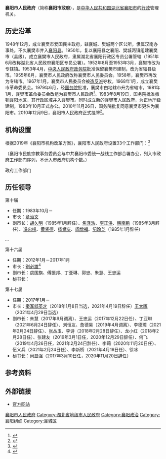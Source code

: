 {{Infobox PRCG
|机构名称=襄阳市人民政府
|标志1=National Emblem of the People's Republic of China (2).svg
|标志1说明=[[s:国务院关于国家行政机关和企业事业单位社会团体印章管理的规定|1999年规定]]：[[印章|印章]][[直径|直径]]4.5[[厘米|厘米]]，中央刊[[中华人民共和国国徽|国徽]]，由[[湖北省人民政府|湖北省人民政府]]制发。
|届数=
|任期始=
|任期终=
|人员名称=现任领导
|人员链接=
|职位1=市长
|人员1=[[王太晖|王太晖]]
|职位2=副市长
|人员2=[[王忠运|王忠运]]、[[李莉_(1972年)|李　莉]]、[[刘恒友|刘恒友]]、[[张丛玉|张丛玉]]、[[龙小红|龙小红]]、[[伍义兵|伍义兵]]、[[李新桥|李新桥]]、[[徐冰_(1975年)|徐　冰]]、[[吴烨|吴　烨]]、[[王芳|王　芳]]
|人数2=10
|职位3=秘书长
|人员3=
|授权法源=[[s:中华人民共和国宪法|中华人民共和国宪法]]
|组织法规=
|业务上级机构=[[湖北省人民政府|湖北省人民政府]]
|组织上级机构=[[襄阳市人民代表大会|襄阳市人民代表大会]]<br>[[襄阳市人民代表大会常务委员会|襄阳市人民代表大会常务委员会]]
|中共上级=[[中国共产党襄阳市委员会|中国共产党襄阳市委员会]]
|中共本级=中国共产党襄阳市人民政府[[党组|党组]]
|机构类型=[[地级市|地级市]][[人民政府|人民政府]]
|行政级别=正地厅级
|场所1=襄阳市人民政府办公室
|地址1=中国[[湖北省|湖北省]][[襄阳市|襄阳市]][[襄城区|襄城区]]檀溪路219号
|电话1={{tel|86|710|3575861}}
|邮编1=441021
|网站=襄阳政府网
|网址=http://www.xiangyang.gov.cn/
|a=[[中国共产党襄阳市委员会|中国共产党襄阳市委员会]]
|b=[[襄阳市人民代表大会|襄阳市人民代表大会]]
|c=[[襄阳市人民代表大会常务委员会|襄阳市人民代表大会常务委员会]]
|d=[[中国人民政治协商会议襄阳市委员会|中国人民政治协商会议襄阳市委员会]]
|e=[[襄阳市监察委员会|襄阳市监察委员会]]
}}

'''襄阳市人民政府'''（简称'''襄阳市政府'''），是[[中华人民共和国|中华人民共和国]][[湖北省|湖北省]][[襄阳市|襄阳市]]的[[行政|行政]]管理机关。
== 历史沿革 ==
{{参见|襄阳地区行政公署}}
1948年12月，成立襄樊市爱国民主政府，辖襄城、樊城两个区公所，隶属汉南办事处，不久襄樊市并入[[襄阳县|襄阳县]]。1950年，复以襄阳县之襄阳、樊城两镇组建襄樊市（县级），成立襄樊市人民政府，隶属湖北省襄阳行政区专员公署管辖（1951年6月改称湖北省人民政府襄阳区专员公署）。1952年8月至1953年3月，襄樊市改为专辖镇。1953年4月，[[中央人民政府政务院|中央人民政府政务院]]批准保留襄樊市建制，改为省辖县级市。1955年6月，襄樊市人民政府改称襄樊市人民委员会。1958年，襄樊市再改为专辖市。1967年1月，襄樊市人民委员会被[[造反派|造反派]]夺权。1968年1月，成立襄樊市革命委员会。1979年6月，经[[中华人民共和国国务院|国务院]]批准，襄樊市由地辖市升为省辖市。1981年1月，襄樊市革命委员会改组为襄樊市人民政府<ref>{{cite book |editor=湖北省襄樊市地方志编纂委员会 |title=襄樊市志 |date=1994 |publisher=中国城市出版社 |isbn=9787507406955 |pages=556-558}}</ref>。1983年8月19日，国务院批准撤销[[襄阳地区|襄阳地区]]，其行政区域并入襄樊市。同时成立新的襄樊市人民政府，为正地厅级建制，1983年10月正式办公。2010年11月26日，国务院批复同意襄樊市更名为襄阳市。2010年12月9日，襄阳市人民政府正式挂牌<ref>{{cite web |author1=杜守雨 |title=襄樊市正式更名为襄阳市 |url=http://www.hubei.gov.cn/zwgk/szsmlm/shzqb/201012/t20101210_239319.shtml |publisher=襄阳市人民政府门户网站 |date=2010-12-10 }}{{Dead link}}</ref>。

== 机构设置 ==
根据2019年《襄阳市机构改革方案》，襄阳市人民政府设置33个工作部门：<ref>{{cite web |title=襄阳市机构改革方案公布 |url=http://news.cnhubei.com/zwywdt/p/10257571.html |publisher=荆楚网 |date=2019-02-01}}</ref>

（襄阳市民族宗教事务委员会与中共襄阳市委统一战线工作部合署办公，列入市政府工作部门序列，不计入市政府机构个数。）
;政府工作部门
{{columns-list|2|
*[[襄阳市人民政府办公室|襄阳市人民政府办公室]]（中国(湖北)自由贸易试验区襄阳片区工作领导小组办公室、襄阳市人民政府参事室）
*襄阳市发展和改革委员会（襄阳市粮食局、襄阳市能源局）
*襄阳市教育局
*襄阳市科学技术局
*襄阳市经济和信息化局
*襄阳市民族宗教事务委员会
*襄阳市公安局
*襄阳市民政局
*襄阳市司法局
*襄阳市财政局
*襄阳市人力资源和社会保障局
*襄阳市自然资源和规划局（襄阳市林业局）
*襄阳市生态环境局
*襄阳市住房和城乡建设局
*襄阳市城市管理执法委员会
*襄阳市交通运输局
*襄阳市水利和湖泊局（襄阳市河湖长制办公室）
*襄阳市农业农村局
*襄阳市商务局
*襄阳市文化和旅游局（襄阳市广播电视局、襄阳市体育局、襄阳市文物局）
*襄阳市卫生健康委员会
*襄阳市退役军人事务局
*襄阳市应急管理局
*襄阳市审计局
*襄阳市人民政府国有资产监督管理委员会
*襄阳市市场监督管理局（襄阳市知识产权局）
*襄阳市统计局
*襄阳市医疗保障局
*襄阳市民防办公室（襄阳市人民防空办公室、中共襄阳市委军民融合发展委员会办公室）
*襄阳市人民政府研究室
*襄阳市人民政府扶贫开发办公室
*襄阳市地方金融工作局
*襄阳市行政审批局（襄阳市政务服务和大数据管理局、襄阳市公共资源交易监督管理局）
*襄阳市招商局
}}
==历任领导==
;第十届
*任期：1983年10月－
*市长：[[章治文|章治文]]
*副市长：[[胡久明|胡久明]]（1985年1月辞任）、[[焦泽浩|焦泽浩]]、[[李正洪|李正洪]]、[[韩南鹏|韩南鹏]]（1985年3月辞任）、[[冯忠棋|冯忠棋]]、[[黄贤德|黄贤德]]、[[杨斌庆|杨斌庆]]、[[阎增福|阎增福]]、[[纪玲芝|纪玲芝]]（1985年1月辞任）

;...

;第十六届
*任期：2012年1月－2017年1月
*市长：[[别必雄|别必雄]]<ref>{{cite web |title=襄阳市十六届人大一次会议胜利闭幕 |url=http://www.huaxia.com/xytb/xyzx/xyyw/2012/01/2719745.html |publisher=华夏经纬网 |date=2012-01-10}}</ref>
*副市长：虞国旗、傅振邦、丁亚琳、郭忠、朱慧、王忠运
*秘书长：

;第十七届
*任期：2017年1月－
*市长：[[秦军_(1965年)|秦军]]{{to}}[[郄英才|郄英才]]（2018年1月8日当选，2021年4月19日辞任）{{to}}[[王太晖|王太晖]]（2021年4月29日当选）
*副市长：朱慧（2017年9月调离）、王忠运（2017年12月22日任）、丁亚琳（2021年6月24日辞任）、刘恒友、詹德昊（2019年4月调离）、李德璋（2021年2月24日辞任）、张丛玉、李诗（2018年2月28日辞任）、龙小红（2018年2月28日任）、张建友（2019年3月1日任，2020年12月29日辞任）、何飞（2019年4月26日任，2021年2月24日辞任）、李莉（2020年11月20日任）、伍义兵（2021年2月24日任）、李新桥（2021年4月19日任）、徐冰
*秘书长：尚显强（2017年3月10日任，2020年11月20日辞任）
==参考资料==
{{portal|湖北|政治}}
{{Reflist}}
==外部链接==
*[http://www.xiangyang.gov.cn/ 官方网站]{{Wayback|url=http://www.xiangyang.gov.cn/ |date=20110514020855 }}
{{国家机关|襄阳市|level=中级}}
{{湖北省各地市州|行政机关}}
{{Authority control}}
[[Category:襄阳市人民政府|]]
[[Category:湖北省地级市人民政府|Category:湖北省地级市人民政府]]
[[Category:襄阳政治|Category:襄阳政治]]
[[Category:襄阳组织|Category:襄阳组织]]
[[Category:襄城区|Category:襄城区]]